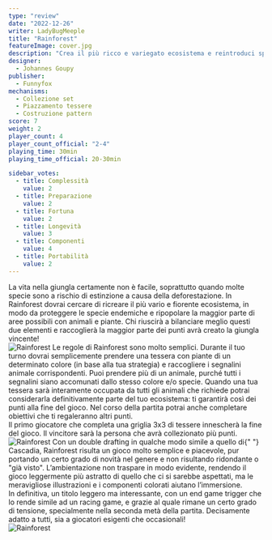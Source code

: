 ```yaml
---
type: "review"
date: "2022-12-26"
writer: LadyBugMeeple
title: "Rainforest"
featureImage: cover.jpg
description: "Crea il più ricco e variegato ecosistema e reintroduci specie estinte!"
designer:
  - Johannes Goupy
publisher:
  - Funnyfox
mechanisms:
  - Collezione set
  - Piazzamento tessere
  - Costruzione pattern
score: 7
weight: 2
player_count: 4
player_count_official: "2-4"
playing_time: 30min
playing_time_official: 20-30min

sidebar_votes:
  - title: Complessità
    value: 2
  - title: Preparazione
    value: 2
  - title: Fortuna
    value: 2
  - title: Longevità
    value: 3
  - title: Componenti
    value: 4
  - title: Portabilità
    value: 2
---
```


<Setting>
  La vita nella giungla certamente non è facile, soprattutto quando molte specie
  sono a rischio di estinzione a causa della deforestazione. In Rainforest
  dovrai cercare di ricreare il più vario e fiorente ecosistema, in modo da
  proteggere le specie endemiche e ripopolare la maggior parte di aree possibili
  con animali e piante. Chi riuscirà a bilanciare meglio questi due elementi e
  raccoglierà la maggior parte dei punti avrà creato la giungla vincente!
  <br />
</Setting>

<img src="./game1.jpg?t=1" alt="Rainforest" />

<Rules>
  Le regole di Rainforest sono molto semplici. Durante il tuo turno dovrai
  semplicemente prendere una tessera con piante di un determinato colore (in
  base alla tua strategia) e raccogliere i segnalini animale corrispondenti.
  Puoi prendere più di un animale, purché tutti i segnalini siano accomunati
  dallo stesso colore e/o specie. Quando una tua tessera sarà interamente
  occupata da tutti gli animali che richiede potrai considerarla definitivamente
  parte del tuo ecosistema: ti garantirà così dei punti alla fine del gioco. Nel
  corso della partita potrai anche completare obiettivi che ti regaleranno altri
  punti.
  <br />
  Il primo giocatore che completa una griglia 3x3 di tessere innescherà la fine
  del gioco. Il vincitore sarà la persona che avrà collezionato più punti.
  <br />
</Rules>

<img src="./game2.jpg?t=1" alt="Rainforest" />

<Feedback>
  Con un double drafting in qualche modo simile a quello di{" "}
  <Link to="/reviews/cascadia">Cascadia</Link>, Rainforest risulta un gioco
  molto semplice e piacevole, pur portando un certo grado di novità nel genere e
  non risultando ridondante o "già visto". L’ambientazione non traspare in modo
  evidente, rendendo il gioco leggermente più astratto di quello che ci si
  sarebbe aspettati, ma le meravigliose illustrazioni e i componenti colorati
  aiutano l’immersione.
  <br />
  In definitiva, un titolo leggero ma interessante, con un end game trigger che
  lo rende simile ad un racing game, e grazie al quale rimane un certo grado di
  tensione, specialmente nella seconda metà della partita. Decisamente adatto a
  tutti, sia a giocatori esigenti che occasionali!
  <br />
</Feedback>

<img src="./game3.jpg?t=1" alt="Rainforest" />

